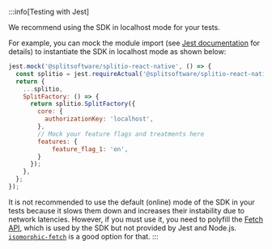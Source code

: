 :::info[Testing with Jest]

We recommend using the SDK in localhost mode for your tests.

For example, you can mock the module import (see [Jest documentation](https://jestjs.io/docs/jest-object#jestmockmodulename-factory-options) for details) to instantiate the SDK in localhost mode as shown below:

```javascript
jest.mock('@splitsoftware/splitio-react-native', () => {
  const splitio = jest.requireActual('@splitsoftware/splitio-react-native');
  return {
    ...splitio,
    SplitFactory: () => {
      return splitio.SplitFactory({
        core: {
          authorizationKey: 'localhost',
        },
        // Mock your feature flags and treatments here
        features: {
            feature_flag_1: 'on',
        }
      });
    },
  };
});
```

It is not recommended to use the default (online) mode of the SDK in your tests because it slows them down and increases their instability due to network latencies. However, if you must use it, you need to polyfill the [Fetch API](https://developer.mozilla.org/en-US/docs/Web/API/Fetch_API), which is used by the SDK but not provided by Jest and Node.js. [`isomorphic-fetch`](https://www.npmjs.com/package/isomorphic-fetch) is a good option for that.
:::
